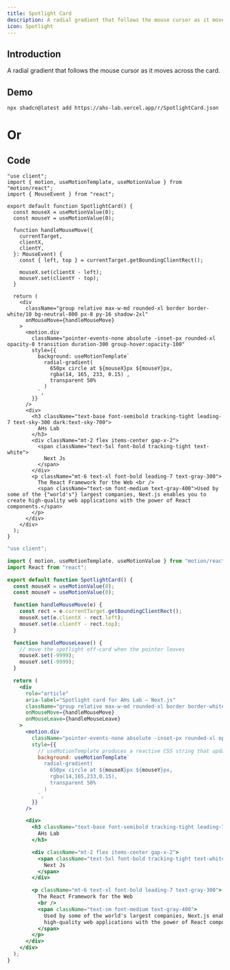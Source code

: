 ```yaml
---
title: Spotlight Card
description: A radial gradient that follows the mouse cursor as it moves across the card.
icon: Spotlight
---
```



## Introduction

A radial gradient that follows the mouse cursor as it moves across the card.

## Demo
<Preview link="SpotlightCard">
<SpotlightCard/>
</Preview>


```npm
npx shadcn@latest add https://ahs-lab.vercel.app/r/SpotlightCard.json
```
# Or

## Code
```tsx tab="tsx"
"use client";
import { motion, useMotionTemplate, useMotionValue } from "motion/react";
import { MouseEvent } from "react";

export default function SpotlightCard() {
  const mouseX = useMotionValue(0);
  const mouseY = useMotionValue(0);

  function handleMouseMove({
    currentTarget,
    clientX,
    clientY,
  }: MouseEvent) {
    const { left, top } = currentTarget.getBoundingClientRect();

    mouseX.set(clientX - left);
    mouseY.set(clientY - top);
  }

  return (
    <div
      className="group relative max-w-md rounded-xl border border-white/10 bg-neutral-800 px-8 py-16 shadow-2xl"
      onMouseMove={handleMouseMove}
    >
      <motion.div
        className="pointer-events-none absolute -inset-px rounded-xl opacity-0 transition duration-300 group-hover:opacity-100"
        style={{
          background: useMotionTemplate`
            radial-gradient(
              650px circle at ${mouseX}px ${mouseY}px,
              rgba(14, 165, 233, 0.15) ,
              transparent 50%
            )
          `,
        }}
      />
      <div>
        <h3 className="text-base font-semibold tracking-tight leading-7 text-sky-300 dark:text-sky-700">
          AHs Lab
        </h3>
        <div className="mt-2 flex items-center gap-x-2">
          <span className="text-5xl font-bold tracking-tight text-white">
            Next Js
          </span>
        </div>
        <p className="mt-6 text-xl font-bold leading-7 text-gray-300">
          The React Framework for the Web <br />
          <span className="text-sm font-medium text-gray-400">Used by some of the {"world's"} largest companies, Next.js enables you to create high-quality web applications with the power of React components.</span>
        </p>
      </div>
    </div>
  );
}
```
```jsx tab="jsx"
"use client";

import { motion, useMotionTemplate, useMotionValue } from "motion/react";
import React from "react";

export default function SpotlightCard() {
  const mouseX = useMotionValue(0);
  const mouseY = useMotionValue(0);

  function handleMouseMove(e) {
    const rect = e.currentTarget.getBoundingClientRect();
    mouseX.set(e.clientX - rect.left);
    mouseY.set(e.clientY - rect.top);
  }

  function handleMouseLeave() {
    // move the spotlight off-card when the pointer leaves
    mouseX.set(-9999);
    mouseY.set(-9999);
  }

  return (
    <div
      role="article"
      aria-label="Spotlight card for AHs Lab — Next.js"
      className="group relative max-w-md rounded-xl border border-white/10 bg-neutral-800 px-8 py-16 shadow-2xl"
      onMouseMove={handleMouseMove}
      onMouseLeave={handleMouseLeave}
    >
      <motion.div
        className="pointer-events-none absolute -inset-px rounded-xl opacity-0 transition duration-300 group-hover:opacity-100"
        style={{
          // useMotionTemplate produces a reactive CSS string that updates with the motion values
          background: useMotionTemplate`
            radial-gradient(
              650px circle at ${mouseX}px ${mouseY}px,
              rgba(14,165,233,0.15),
              transparent 50%
            )
          `,
        }}
      />

      <div>
        <h3 className="text-base font-semibold tracking-tight leading-7 text-sky-300">
          AHs Lab
        </h3>

        <div className="mt-2 flex items-center gap-x-2">
          <span className="text-5xl font-bold tracking-tight text-white">
            Next Js
          </span>
        </div>

        <p className="mt-6 text-xl font-bold leading-7 text-gray-300">
          The React Framework for the Web
          <br />
          <span className="text-sm font-medium text-gray-400">
            Used by some of the world's largest companies, Next.js enables you to create
            high-quality web applications with the power of React components.
          </span>
        </p>
      </div>
    </div>
  );
}
```
